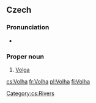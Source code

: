 ==Czech==

===Pronunciation===
* {{audio|Cs-Volha.ogg|Audio|lang=cs}}

===Proper noun===
{{cs-proper noun|g=f}}

# [[Volga]]

[[Category:cs:Rivers]]

[[cs:Volha]]
[[fr:Volha]]
[[pl:Volha]]
[[fi:Volha]]